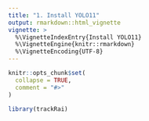 ```yaml
---
title: "1. Install YOLO11"
output: rmarkdown::html_vignette
vignette: >
  %\VignetteIndexEntry{Install YOLO11}
  %\VignetteEngine{knitr::rmarkdown}
  %\VignetteEncoding{UTF-8}
---
```


```r
knitr::opts_chunk$set(
  collapse = TRUE,
  comment = "#>"
)
```

```r
library(trackRai)
```
